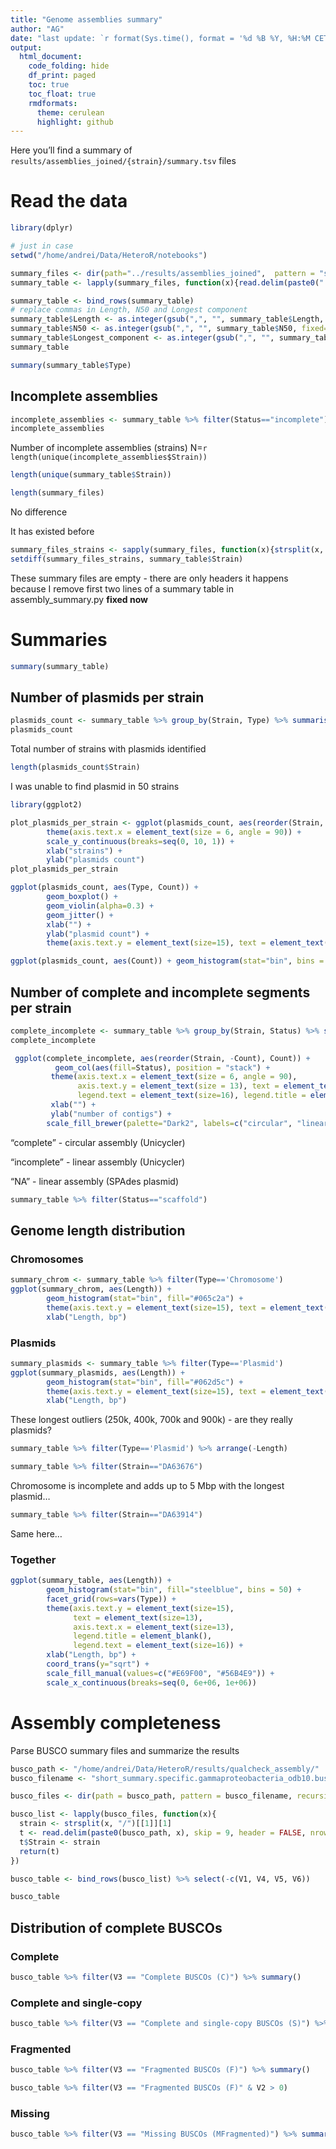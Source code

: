```yaml
---
title: "Genome assemblies summary"
author: "AG"
date: "last update: `r format(Sys.time(), format = '%d %B %Y, %H:%M CET')`"
output:
  html_document:
    code_folding: hide
    df_print: paged
    toc: true
    toc_float: true
    rmdformats:
      theme: cerulean
      highlight: github
---
```


Here you'll find a summary of `results/assemblies_joined/{strain}/summary.tsv` files

# Read the data

```r
library(dplyr)

# just in case
setwd("/home/andrei/Data/HeteroR/notebooks")

summary_files <- dir(path="../results/assemblies_joined",  pattern = "summary.tsv", recursive=TRUE)
summary_table <- lapply(summary_files, function(x){read.delim(paste0("../results/assemblies_joined/", x), stringsAsFactors = TRUE)})

summary_table <- bind_rows(summary_table)
# replace commas in Length, N50 and Longest component
summary_table$Length <- as.integer(gsub(",", "", summary_table$Length, fixed=TRUE))
summary_table$N50 <- as.integer(gsub(",", "", summary_table$N50, fixed=TRUE))
summary_table$Longest_component <- as.integer(gsub(",", "", summary_table$Longest_component, fixed=TRUE))
summary_table
```


```r
summary(summary_table$Type)
```

## Incomplete assemblies

```r
incomplete_assemblies <- summary_table %>% filter(Status=="incomplete")
incomplete_assemblies
```

Number of incomplete assemblies (strains) N=`r length(unique(incomplete_assemblies$Strain))`


```r
length(unique(summary_table$Strain))
```
```r
length(summary_files)
```

No difference

It has existed before

```r
summary_files_strains <- sapply(summary_files, function(x){strsplit(x, "/")[[1]][1]})
setdiff(summary_files_strains, summary_table$Strain)
```
These summary files are empty - there are only headers
it happens because I remove first two lines of a summary table in assembly_summary.py
**fixed now**

# Summaries
```r
summary(summary_table)
```

## Number of plasmids per strain


```r
plasmids_count <- summary_table %>% group_by(Strain, Type) %>% summarise(Count = n()) %>% filter(Type=="Plasmid")
plasmids_count
```

Total number of strains with plasmids identified

```r
length(plasmids_count$Strain)
```

I was unable to find plasmid in 50 strains

```r
library(ggplot2)

plot_plasmids_per_strain <- ggplot(plasmids_count, aes(reorder(Strain, -Count), Count)) + geom_col(fill="steelblue") +
        theme(axis.text.x = element_text(size = 6, angle = 90)) +
        scale_y_continuous(breaks=seq(0, 10, 1)) +
        xlab("strains") +
        ylab("plasmids count")
plot_plasmids_per_strain
```

```r
ggplot(plasmids_count, aes(Type, Count)) +
        geom_boxplot() +
        geom_violin(alpha=0.3) +
        geom_jitter() +
        xlab("") +
        ylab("plasmid count") +
        theme(axis.text.y = element_text(size=15), text = element_text(size=13))
```

```r
ggplot(plasmids_count, aes(Count)) + geom_histogram(stat="bin", bins = 20, fill="steelblue")
```

## Number of complete and incomplete segments per strain

```r
complete_incomplete <- summary_table %>% group_by(Strain, Status) %>% summarise(Count = n())
complete_incomplete
```
```r
 ggplot(complete_incomplete, aes(reorder(Strain, -Count), Count)) +
          geom_col(aes(fill=Status), position = "stack") +
         theme(axis.text.x = element_text(size = 6, angle = 90),
               axis.text.y = element_text(size = 13), text = element_text(size=13),
               legend.text = element_text(size=16), legend.title = element_blank(), legend.position = c(0.8, 0.8)) +
         xlab("") +
         ylab("number of contigs") +
        scale_fill_brewer(palette="Dark2", labels=c("circular", "linear"))

```

"complete" - circular assembly (Unicycler)

"incomplete" - linear assembly (Unicycler)

"NA" - linear assembly (SPAdes plasmid)


```r
summary_table %>% filter(Status=="scaffold")
```

## Genome length distribution

### Chromosomes

```r
summary_chrom <- summary_table %>% filter(Type=='Chromosome')
ggplot(summary_chrom, aes(Length)) +
        geom_histogram(stat="bin", fill="#065c2a") +
        theme(axis.text.y = element_text(size=15), text = element_text(size=13), axis.text.x = element_text(size=13)) +
        xlab("Length, bp")

```

### Plasmids

```r
summary_plasmids <- summary_table %>% filter(Type=='Plasmid')
ggplot(summary_plasmids, aes(Length)) +
        geom_histogram(stat="bin", fill="#062d5c") +
        theme(axis.text.y = element_text(size=15), text = element_text(size=13), axis.text.x = element_text(size=13)) +
        xlab("Length, bp")

```

These longest outliers (250k, 400k, 700k and 900k) - are they really plasmids?
```r
summary_table %>% filter(Type=='Plasmid') %>% arrange(-Length)
```
```r
summary_table %>% filter(Strain=="DA63676")
```

Chromosome is incomplete and adds up to 5 Mbp with the longest plasmid...


```r
summary_table %>% filter(Strain=="DA63914")
```

Same here...

### Together

```r
ggplot(summary_table, aes(Length)) +
        geom_histogram(stat="bin", fill="steelblue", bins = 50) +
        facet_grid(rows=vars(Type)) +
        theme(axis.text.y = element_text(size=15),
              text = element_text(size=13),
              axis.text.x = element_text(size=13),
              legend.title = element_blank(),
              legend.text = element_text(size=16)) +
        xlab("Length, bp") +
        coord_trans(y="sqrt") +
        scale_fill_manual(values=c("#E69F00", "#56B4E9")) +
        scale_x_continuous(breaks=seq(0, 6e+06, 1e+06))
```

# Assembly completeness

Parse BUSCO summary files and summarize the results

```r
busco_path <- "/home/andrei/Data/HeteroR/results/qualcheck_assembly/"
busco_filename <- "short_summary.specific.gammaproteobacteria_odb10.busco_results.txt"

busco_files <- dir(path = busco_path, pattern = busco_filename, recursive = TRUE)

busco_list <- lapply(busco_files, function(x){
  strain <- strsplit(x, "/")[[1]][1]
  t <- read.delim(paste0(busco_path, x), skip = 9, header = FALSE, nrows = 6)
  t$Strain <- strain
  return(t)
})

busco_table <- bind_rows(busco_list) %>% select(-c(V1, V4, V5, V6))

busco_table
```

## Distribution of complete BUSCOs

### Complete

```r
busco_table %>% filter(V3 == "Complete BUSCOs (C)") %>% summary()
```

### Complete and single-copy

```r
busco_table %>% filter(V3 == "Complete and single-copy BUSCOs (S)") %>% summary()
```

### Fragmented

```r
busco_table %>% filter(V3 == "Fragmented BUSCOs (F)") %>% summary()
```

```r
busco_table %>% filter(V3 == "Fragmented BUSCOs (F)" & V2 > 0)
```

### Missing

```r
busco_table %>% filter(V3 == "Missing BUSCOs (MFragmented)") %>% summary()
```

